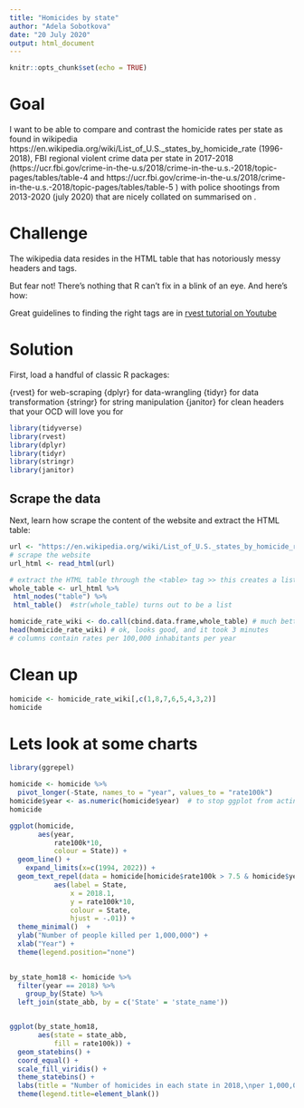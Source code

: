 ```yaml
---
title: "Homicides by state"
author: "Adela Sobotkova"
date: "20 July 2020"
output: html_document
---
```


```r
knitr::opts_chunk$set(echo = TRUE)
```

# Goal
I want to be able to compare and contrast the homicide rates per state as found in wikipedia https://en.wikipedia.org/wiki/List_of_U.S._states_by_homicide_rate (1996-2018), FBI regional violent crime data per state in 2017-2018 (https://ucr.fbi.gov/crime-in-the-u.s/2018/crime-in-the-u.s.-2018/topic-pages/tables/table-4 and https://ucr.fbi.gov/crime-in-the-u.s/2018/crime-in-the-u.s.-2018/topic-pages/tables/table-5 )  with police shootings from 2013-2020 (july 2020) that are nicely collated on summarised on .

# Challenge
The wikipedia data resides in the HTML table that has notoriously messy headers and tags. 

But fear not! There’s nothing that R can’t fix in a blink of an eye. And here’s how:

Great guidelines to finding the right tags are in [rvest tutorial on Youtube](https://www.youtube.com/watch?v=4IYfYx4yoAI)


# Solution
First, load a handful of classic R packages:

{rvest} for web-scraping
{dplyr} for data-wrangling
{tidyr} for data transformation
{stringr} for string manipulation
{janitor} for clean headers that your OCD will love you for


```r
library(tidyverse)
library(rvest)
library(dplyr)
library(tidyr)
library(stringr)
library(janitor)
```


## Scrape the data

Next, learn how scrape the content of the website and extract the HTML table:
```r
url <- "https://en.wikipedia.org/wiki/List_of_U.S._states_by_homicide_rate"
# scrape the website
url_html <- read_html(url)

# extract the HTML table through the <table> tag >> this creates a list instead of dataframe, but we can unlist a list and coerce it into a dataframe, so vaersgo!
whole_table <- url_html %>% 
 html_nodes("table") %>%
 html_table()  #str(whole_table) turns out to be a list

homicide_rate_wiki <- do.call(cbind.data.frame,whole_table) # much better solution as it does not force every thing to a character, but preserves different datatye
head(homicide_rate_wiki) # ok, looks good, and it took 3 minutes
# columns contain rates per 100,000 inhabitants per year

```
# Clean up

```r
homicide <- homicide_rate_wiki[,c(1,8,7,6,5,4,3,2)]
homicide
```


# Lets look at some charts

```r

library(ggrepel)

homicide <- homicide %>% 
  pivot_longer(-State, names_to = "year", values_to = "rate100k")
homicide$year <- as.numeric(homicide$year)  # to stop ggplot from acting up over character column
homicide

ggplot(homicide,
       aes(year,
           rate100k*10,
           colour = State)) +
  geom_line() +
	expand_limits(x=c(1994, 2022)) +
  geom_text_repel(data = homicide[homicide$rate100k > 7.5 & homicide$year == 2018,],
           aes(label = State,
               x = 2018.1, 
               y = rate100k*10, 
               colour = State, 
               hjust = -.01)) +
  theme_minimal()  +
  ylab("Number of people killed per 1,000,000") +
  xlab("Year") +
  theme(legend.position="none")
  
```

```r
by_state_hom18 <- homicide %>% 
  filter(year == 2018) %>% 
	group_by(State) %>% 
  left_join(state_abb, by = c('State' = 'state_name')) 


ggplot(by_state_hom18, 
       aes(state = state_abb, 
           fill = rate100k)) +
  geom_statebins() +
  coord_equal() +
  scale_fill_viridis() +
  theme_statebins() +
  labs(title = "Number of homicides in each state in 2018,\nper 1,000,000 people")  +
  theme(legend.title=element_blank())
```

